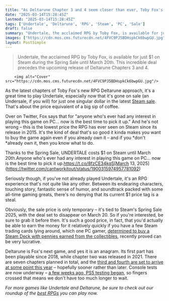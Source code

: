 ```yaml
---
title: "As Deltarune Chapter 3 and 4 seem closer than ever, Toby Fox's unforgettable RPG Undertale is just $1 in the Steam Spring Sale 2025 and everyone should play it"
date: "2025-03-14T15:28:45Z"
lastmod: "2025-03-14T15:28:45Z"
tags: ['Undertale', 'Deltarune', 'RPG', 'Steam', 'PC', 'Sale']
draft: false
summary: "Undertale, the acclaimed RPG by Toby Fox, is available for just $1 on Steam during the Spring Sale until March 20th.  This incredible deal precedes the upcoming release of Deltarune Chapters 3 and 4."
images: ["https://cdn.mos.cms.futurecdn.net/4FVC9PJ5BDHspkCk6bwpGU.jpg"]
layout: PostSimple
---
```

> Undertale, the acclaimed RPG by Toby Fox, is available for just $1 on Steam during the Spring Sale until March 20th.  This incredible deal precedes the upcoming release of Deltarune Chapters 3 and 4.


        <img alt="Cover" src="https://cdn.mos.cms.futurecdn.net/4FVC9PJ5BDHspkCk6bwpGU.jpg"/>
        
As the latest chapters of Toby Fox's new RPG Deltarune approach, it's a great time to play Undertale, especially now that it's gone on sale (an Undersale, if you will) for just one singular dollar in the latest [Steam sale](https://www.gamesradar.com/games/steam-sale-guide/). That's about the price equivalent of a big sip of coffee.

Over on Twitter, Fox says that for "anyone who's ever had any interest in playing this game on PC... now is the best time to pick it up." And he's not wrong – this is the lowest price the RPG has ever seen on Steam since its release in 2015. It's the kind of deal that's so good it kinda makes you want to buy the game again even if you already own it – and if you *don't *already own it, then you know what to do.

Thanks to the Spring Sale, UNDERTALE costs $1 on Steam until March 20th.Anyone who's ever had any interest in playing this game on PC... now is the best time to pick it up.https://t.co/8fzCE34kqS[March 13, 2025](https://twitter.com/cantworkitout/status/1900315974957781092)

Seriously though, if you've not already played Undertale, it's an RPG experience that's not quite like any other. Between its endearing characters, touching story, fantastic sense of humor, and soundtrack packed with some all-time gaming greats, there's no denying that its current $1 price tag is a steal.

Obviously, the sale price is only temporary – it's tied to Steam's Spring Sale 2025, with the deal set to disappear on March 20. So if you're interested, be sure to grab it before then. It's such a good price, in fact, that you'd actually be able to earn the money for it relatively quickly if you have a few Steam trading cards lying around, which one PC gamer, [<u>determined to buy a Steam Deck with pennies earned from the collectibles</u>](https://www.gamesradar.com/hardware/i-have-a-guardian-angel-steam-dev-one-brave-pc-gamer-is-trading-steam-cards-for-pennies-to-earn-enough-cash-for-a-steam-deck-and-usd200-in-with-20-000-cards-left-its-going-shockingly-well/), recently proved can be very lucrative.

Deltarune is Fox's next game, and yes it is an anagram. Its first part has been playable since 2018, while chapter two was released in 2021. There are seven chapters planned in total, and the [<u>third and fourth are set to arrive at some point this year</u>](https://www.gamesradar.com/games/rpg/undertale-creator-toby-fox-brings-a-joyous-new-years-reminder-deltarune-chapter-3-and-4-will-release-this-year-in-2025/) – hopefully sooner rather than later. Console tests are now underway – [<u>a few weeks ago, PS5 testing began</u>](https://www.gamesradar.com/games/rpg/undertales-toby-fox-seemingly-confirms-deltarune-chapters-3-and-4-are-drawing-near-with-console-tests-and-updates-underway-tomorrow-we-start-testing-playstation-5/), so fingers crossed that means we don't have too much longer to wait.

*For more games like Undertale and Deltarune, be sure to check out our roundup of the *[<u><em>best RPGs</em></u>](https://www.gamesradar.com/best-rpg-games/)* you can play now.*
        